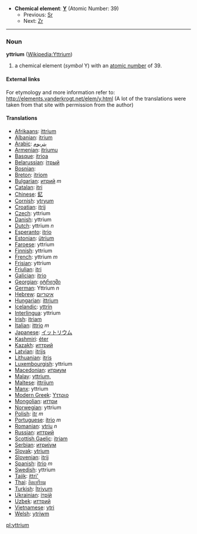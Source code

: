 *'''Chemical element''': '''[[Y]]''' (Atomic Number: 39)
**Previous: [[Strontium|Sr]]
**Next: [[Zirconium|Zr]]
----
=== Noun ===
'''yttrium''' ([[en:Yttrium|Wikipedia:Yttrium]])

# a chemical element (''symbol'' Y) with an [[atomic number]] of 39.

====External links====
For etymology and more information refer to:
http://elements.vanderkrogt.net/elem/y.html
(A lot of the translations were taken from that site with permission from the author)

==== Translations ====
*[[Afrikaans]]: [[ittrium]]
*[[Albanian]]: [[itrium]]
*[[Arabic]]: [[يتريوم]]
*[[Armenian]]: [[itriumu]]
*[[Basque]]: [[itrioa]]
*[[Belarussian]]: [[iтрый]]
*[[Bosnian]]:
*[[Breton]]: [[itriom]]
*[[Bulgarian]]: [[итрий]] ''m''
*[[Catalan]]: [[itri]]
*[[Chinese]]: [[釔]]
*[[Cornish]]: [[ytryum]]
*[[Croatian]]: [[itrij]]
*[[Czech]]: yttrium
*[[Danish]]: yttrium
*[[Dutch]]: yttrium ''n''
*[[Esperanto]]: [[itrio]]
*[[Estonian]]: [[ütrium]]
*[[Faroese]]: yttrium
*[[Finnish]]: yttrium
*[[French]]: yttrium ''m''
*[[Frisian]]: yttrium
*[[Friulian]]: [[itri]]
*[[Galician]]: [[itrio]]
*[[Georgian]]: [[იტრიუმი]]
*[[German]]: Yttrium ''n''
*[[Hebrew]]: [[איטריום]]
*[[Hungarian]]: [[ittrium]]
*[[Icelandic]]: [[yttrín]]
*[[Interlingua]]: yttrium
*[[Irish]]: [[itriam]]
*[[Italian]]: [[ittrio]] ''m''
*[[Japanese]]: [[イットリウム]]
*[[Kashmiri]]: [[éter]]
*[[Kazakh]]: [[иттрий]]
*[[Latvian]]: [[itrijs]]
*[[Lithuanian]]: [[itris]]
*[[Luxembourgish]]: yttrium
*[[Macedonian]]: [[итриум]]
*[[Malay]]: [[yttrium,]]
*[[Maltese]]: [[ittrijum]]
*[[Manx]]: yttrium
*[[Modern Greek]]: [[Υττριο]] '' ''
*[[Mongolian]]: [[иттри]]
*[[Norwegian]]: yttrium
*[[Polish]]: [[itr]] ''m''
*[[Portuguese]]: [[ítrio]] ''m''
*[[Romanian]]: [[ytriu]] ''n''
*[[Russian]]: [[иттрий]] '' ''
*[[Scottish Gaelic]]: [[itriam]]
*[[Serbian]]: [[итриjум]]
*[[Slovak]]: [[ytrium]]
*[[Slovenian]]: [[itrij]]
*[[Spanish]]: [[itrio]] ''m''
*[[Swedish]]: yttrium
*[[Tajik]]: [[ittri']]
*[[Thai]]: [[อิตเทรียม]]
*[[Turkish]]: [[İtriyum]]
*[[Ukrainian]]: [[iтрiй]]
*[[Uzbek]]: [[иттрий]]
*[[Vietnamese]]: [[ytri]]
*[[Welsh]]: [[ytriwm]]

[[pl:yttrium]]